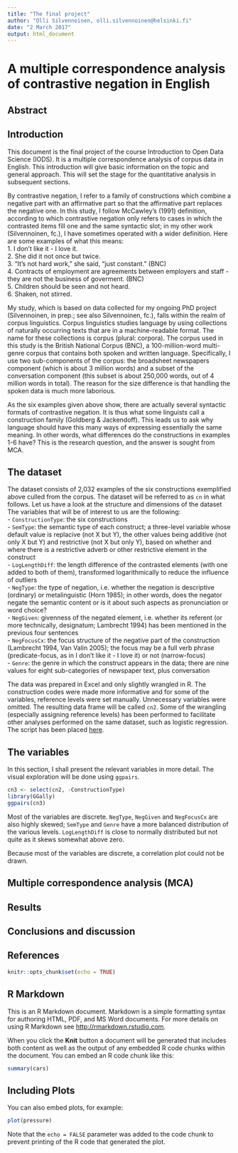 ```yaml
---
title: "The final project"
author: "Olli Silvennoinen, olli.silvennoinen@helsinki.fi"
date: "2 March 2017"
output: html_document
---
```


# A multiple correspondence analysis of contrastive negation in English  
## Abstract  

## Introduction  
This document is the final project of the course Introduction to Open Data Science (IODS). It is a multiple correspondence analysis of corpus data in English. This introduction will give basic information on the topic and general approach. This will set the stage for the quantitative analysis in subsequent sections.  

By contrastive negation, I refer to a family of constructions which combine a negative part with an affirmative part so that the affirmative part replaces the negative one. In this study, I follow McCawley's (1991) definition, according to which contrastive negation only refers to cases in which the contrasted items fill one and the same syntactic slot; in my other work (Silvennoinen, fc.), I have sometimes operated with a wider definition. Here are some examples of what this means:  
1. I don't like it - I love it.  
2. She did it not once but twice.  
3. "It's not hard work," she said, "just constant." (BNC)  
4. Contracts of employment are agreements between employers and staff - they are not the business of goverment. (BNC)  
5. Children should be seen and not heard.  
6. Shaken, not stirred.  

My study, which is based on data collected for my ongoing PhD project (Silvennoinen, in prep.; see also Silvennoinen, fc.), falls within the realm of corpus linguistics. Corpus linguistics studies language by using collections of naturally occurring texts that are in a machine-readable format. The name for these collections is corpus (plural: corpora). The corpus used in this study is the British National Corpus (BNC), a 100-million-word multi-genre corpus that contains both spoken and written language. Specifically, I use two sub-components of the corpus: the broadsheet newspapers component (which is about 3 million words) and a subset of the conversation component (this subset is about 250,000 words, out of 4 million words in total). The reason for the size difference is that handling the spoken data is much more laborious.  

As the six examples given above show, there are actually several syntactic formats of contrastive negation. It is thus what some linguists call a construction family (Goldberg & Jackendoff). This leads us to ask why language should have this many ways of expressing essentially the same meaning. In other words, what differences do the constructions in examples 1-6 have? This is the research question, and the answer is sought from MCA.  

## The dataset  
The dataset consists of 2,032 examples of the six constructions exemplified above culled from the corpus. The dataset will be referred to as `cn` in what follows. Let us have a look at the structure and dimensions of the dataset The variables that will be of interest to us are the following:  
- `ConstructionType`: the six constructions  
- `SemType`: the semantic type of each construct; a three-level variable whose default value is replacive (not X but Y), the other values being additive (not only X but Y) and restrictive (not X but only Y), based on whether and where there is a restrictive adverb or other restrictive element in the construct  
- `LogLengthDiff`: the length difference of the contrasted elements (with one added to both of them), transformed logarithmically to reduce the influence of outliers  
- `NegType`: the type of negation, i.e. whether the negation is descriptive (ordinary) or metalinguistic (Horn 1985); in other words, does the negator negate the semantic content or is it about such aspects as pronunciation or word choice?  
- `NegGiven`: givenness of the negated element, i.e. whether its referent (or more technically, designatum; Lambrecht 1994) has been mentioned in the previous four sentences  
- `NegFocusCx`: the focus structure of the negative part of the construction (Lambrecht 1994, Van Valin 2005); the focus may be a full verb phrase (predicate-focus, as in I don't like it - I love it) or not (narrow-focus)  
- `Genre`: the genre in which the construct appears in the data; there are nine values for eight sub-categories of newspaper text, plus conversation  

The data was prepared in Excel and only slightly wrangled in R. The construction codes were made more informative and for some of the variables, reference levels were set manually. Unnecessary variables were omitted. The resulting data frame will be called `cn2`. Some of the wrangling (especially assigning reference levels) has been performed to facilitate other analyses performed on the same dataset, such as logistic regression. The script has been placed [here](https://github.com/osilvenn/IODS-final/blob/master/data_wrangling.R).  

## The variables  
In this section, I shall present the relevant variables in more detail. The visual exploration will be done using `ggpairs`.

```r
cn3 <- select(cn2, -ConstructionType)
library(GGally)
ggpairs(cn3)
```
Most of the variables are discrete. `NegType`, `NegGiven` and `NegFocusCx` are also highly skewed; `SemType` and `Genre` have a more balanced distribution of the various levels. `LogLengthDiff` is close to normally distributed but not quite as it skews somewhat above zero.  

Because most of the variables are discrete, a correlation plot could not be drawn.  

## Multiple correspondence analysis (MCA)  

## Results  

## Conclusions and discussion  

## References  



```r
knitr::opts_chunk$set(echo = TRUE)
```

## R Markdown

This is an R Markdown document. Markdown is a simple formatting syntax for authoring HTML, PDF, and MS Word documents. For more details on using R Markdown see <http://rmarkdown.rstudio.com>.

When you click the **Knit** button a document will be generated that includes both content as well as the output of any embedded R code chunks within the document. You can embed an R code chunk like this:

```r
summary(cars)
```

## Including Plots

You can also embed plots, for example:

```r
plot(pressure)
```

Note that the `echo = FALSE` parameter was added to the code chunk to prevent printing of the R code that generated the plot.
